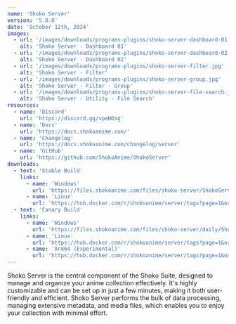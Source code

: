 ```yaml
---
name: 'Shoko Server'
version: '5.0.0'
date: 'October 12th, 2024'
images:
  - url: '/images/downloads/programs-plugins/shoko-server-dashboard-01.jpg'
    alt: 'Shoko Server - Dashboard 01'
  - url: '/images/downloads/programs-plugins/shoko-server-dashboard-02.jpg'
    alt: 'Shoko Server - Dashboard 02'
  - url: '/images/downloads/programs-plugins/shoko-server-filter.jpg'
    alt: 'Shoko Server - Filter'
  - url: '/images/downloads/programs-plugins/shoko-server-group.jpg'
    alt: 'Shoko Server - Filter - Group'
  - url: '/images/downloads/programs-plugins/shoko-server-file-search.jpg'
    alt: 'Shoko Server - Utility - File Search'
resources:
  - name: 'Discord'
    url: 'https://discord.gg/vpeHDsg'
  - name: 'Docs'
    url: 'https://docs.shokoanime.com/'
  - name: 'Changelog'
    url: 'https://docs.shokoanime.com/changelog/server'
  - name: 'GitHub'
    url: 'https://github.com/ShokoAnime/ShokoServer'
downloads:
  - text: 'Stable Build'
    links:
      - name: 'Windows'
        url: 'https://files.shokoanime.com/files/shoko-server/ShokoServer-5.0.0-Win.exe'
      - name: 'Linux'
        url: 'https://hub.docker.com/r/shokoanime/server/tags?page=1&ordering=last_updated&name=latest'
  - text: 'Canary Build'
    links:
      - name: 'Windows'
        url: 'https://files.shokoanime.com/files/shoko-server/daily/ShokoServer.zip'
      - name: 'Linux'
        url: 'https://hub.docker.com/r/shokoanime/server/tags?page=1&ordering=last_updated&name=daily'
      - name: 'Arm64 (Experimental)'
        url: 'https://hub.docker.com/r/shokoanime/server/tags?page=1&ordering=last_updated&name=daily-arm64'
---
```


Shoko Server is the central component of the Shoko Suite, designed to manage and organize your anime collection
effectively. It's highly customizable and can be set up in just a few minutes, making it both user-friendly and
efficient. Shoko Server performs the bulk of data processing, managing extensive metadata, and media files, which
enables you to enjoy your collection with minimal effort.
